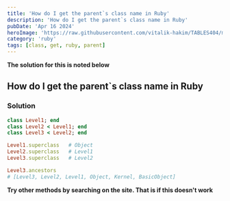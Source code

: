 ```yaml
---
title: 'How do I get the parent`s class name in Ruby'
description: 'How do I get the parent`s class name in Ruby'
pubDate: 'Apr 16 2024'
heroImage: 'https://raw.githubusercontent.com/vitalik-hakim/TABLES404/main/error_b/ruby.jpg'
category: 'ruby'
tags: [class, get, ruby, parent]
---
```


**The solution for this is noted below**

## How do I get the parent`s class name in Ruby

### Solution

```ruby
class Level1; end
class Level2 < Level1; end
class Level3 < Level2; end

Level1.superclass	# Object
Level2.superclass	# Level1
Level3.superclass	# Level2

Level3.ancestors
# [Level3, Level2, Level1, Object, Kernel, BasicObject]
```

**Try other methods by searching on the site. That is if this doesn't work**
